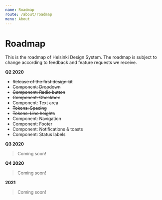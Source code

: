 ```yaml
---
name: Roadmap
route: /about/roadmap
menu: About
---
```



# Roadmap

<LargeParagraph>
   This is the roadmap of Helsinki Design System. The roadmap is subject to change according to feedback and feature requests we receive.
</LargeParagraph>

**Q2 2020**

- ~~Release of the first design kit~~
- ~~Component: Dropdown~~
- ~~Component: Radio button~~
- ~~Component: Checkbox~~
- ~~Component: Text area~~
- ~~Tokens: Spacing~~
- ~~Tokens: Line heights~~
- Component: Navigation
- Component: Footer
- Component: Notifications & toasts
- Component: Status labels

**Q3 2020**

> Coming soon!

**Q4 2020**

> Coming soon!

**2021**

> Coming soon!